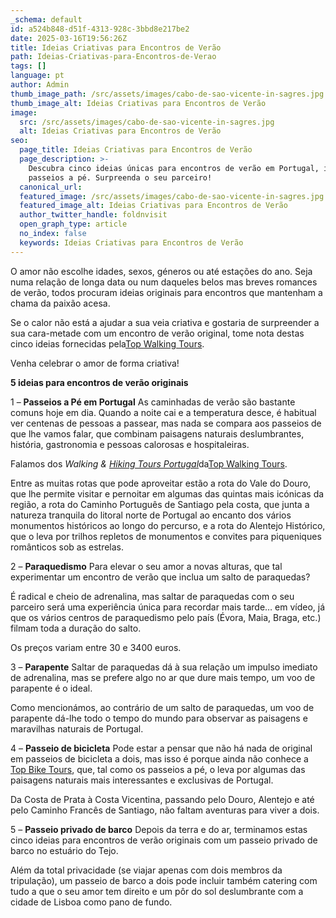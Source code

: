 ```yaml
---
_schema: default
id: a524b848-d51f-4313-928c-3bbd8e217be2
date: 2025-03-16T19:56:26Z
title: Ideias Criativas para Encontros de Verão
path: Ideias-Criativas-para-Encontros-de-Verao
tags: []
language: pt
author: Admin
thumb_image_path: /src/assets/images/cabo-de-sao-vicente-in-sagres.jpg
thumb_image_alt: Ideias Criativas para Encontros de Verão
image:
  src: /src/assets/images/cabo-de-sao-vicente-in-sagres.jpg
  alt: Ideias Criativas para Encontros de Verão
seo:
  page_title: Ideias Criativas para Encontros de Verão
  page_description: >-
    Descubra cinco ideias únicas para encontros de verão em Portugal, incluindo
    passeios a pé. Surpreenda o seu parceiro!
  canonical_url:
  featured_image: /src/assets/images/cabo-de-sao-vicente-in-sagres.jpg
  featured_image_alt: Ideias Criativas para Encontros de Verão
  author_twitter_handle: foldnvisit
  open_graph_type: article
  no_index: false
  keywords: Ideias Criativas para Encontros de Verão
---
```


O amor não escolhe idades, sexos, géneros ou até estações do ano. Seja numa
relação de longa data ou num daqueles belos mas breves romances de verão, todos
procuram ideias originais para encontros que mantenham a chama da paixão acesa.

Se o calor não está a ajudar a sua veia criativa e gostaria de surpreender a sua
cara-metade com um encontro de verão original, tome nota destas cinco ideias
fornecidas pela[Top Walking Tours](https://topwalkingtoursportugal.com/pt/).

Venha celebrar o amor de forma criativa!

**5 ideias para encontros de verão originais**

1 – **Passeios a Pé em Portugal** As caminhadas de verão são bastante comuns
hoje em dia. Quando a noite cai e a temperatura desce, é habitual ver centenas
de pessoas a passear, mas nada se compara aos passeios de que lhe vamos falar,
que combinam paisagens naturais deslumbrantes, história, gastronomia e pessoas
calorosas e hospitaleiras.

Falamos dos _Walking &_
[_Hiking Tours Portugal_](https://topwalkingtoursportugal.com/pt/passeios-pedestres-portugal/)da[Top Walking Tours](https://topwalkingtoursportugal.com/pt/).

Entre as muitas rotas que pode aproveitar estão a rota do Vale do Douro, que lhe
permite visitar e pernoitar em algumas das quintas mais icónicas da região, a
rota do Caminho Português de Santiago pela costa, que junta a natureza tranquila
do litoral norte de Portugal ao encanto dos vários monumentos históricos ao
longo do percurso, e a rota do Alentejo Histórico, que o leva por trilhos
repletos de monumentos e convites para piqueniques românticos sob as estrelas.

2 – **Paraquedismo** Para elevar o seu amor a novas alturas, que tal
experimentar um encontro de verão que inclua um salto de paraquedas?

É radical e cheio de adrenalina, mas saltar de paraquedas com o seu parceiro
será uma experiência única para recordar mais tarde… em vídeo, já que os vários
centros de paraquedismo pelo país (Évora, Maia, Braga, etc.) filmam toda a
duração do salto.

Os preços variam entre 30 e 3400 euros.

3 – **Parapente** Saltar de paraquedas dá à sua relação um impulso imediato de
adrenalina, mas se prefere algo no ar que dure mais tempo, um voo de parapente é
o ideal.

Como mencionámos, ao contrário de um salto de paraquedas, um voo de parapente
dá-lhe todo o tempo do mundo para observar as paisagens e maravilhas naturais de
Portugal.

4 – **Passeio de bicicleta** Pode estar a pensar que não há nada de original em
passeios de bicicleta a dois, mas isso é porque ainda não conhece a
[Top Bike Tours](https://topbiketoursportugal.com/), que, tal como os passeios a
pé, o leva por algumas das paisagens naturais mais interessantes e exclusivas de
Portugal.

Da Costa de Prata à Costa Vicentina, passando pelo Douro, Alentejo e até pelo
Caminho Francês de Santiago, não faltam aventuras para viver a dois.

5 – **Passeio privado de barco** Depois da terra e do ar, terminamos estas cinco
ideias para encontros de verão originais com um passeio privado de barco no
estuário do Tejo.

Além da total privacidade (se viajar apenas com dois membros da tripulação), um
passeio de barco a dois pode incluir também catering com tudo a que o seu amor
tem direito e um pôr do sol deslumbrante com a cidade de Lisboa como pano de
fundo.
